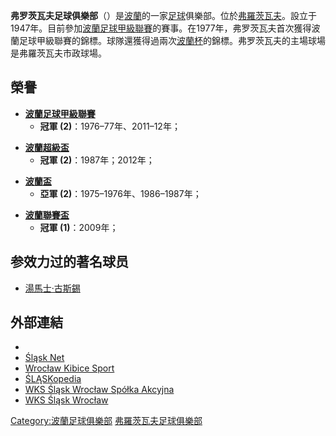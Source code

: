 {{noteTA
|1=zh-hans:弗罗茨瓦夫; zh-hant:樂斯拉夫;
}}
{{Infobox football club
| clubname   = 施拉斯克<br />''Śląsk Wrocław''
| image      = [[File:Slask_Wroclaw_crest.png|180px]]
| fullname   = Wrocławski Klub Sportowy<br> Śląsk Wrocław Spółka Akcyjna
| nickname   = ''WKS''、 <br />''Wojskowi'' (Military)、 <br />Green-White-Reds
| founded    = 1947年
| ground     = [[弗罗茨瓦夫市立球场|弗罗茨瓦夫市立球场]]
| city       = [[弗罗茨瓦夫|弗罗茨瓦夫]]
| capacity   = 42,771
| chairman   = Piotr Wasniewski
| manager    = Stanislav Levý
| league     = [[波蘭足球甲級聯賽|波蘭足球甲級聯賽]]
| season     = 2021–22
| position   = 波蘭甲，第 15 位
| pattern_la1=_whiteborder |pattern_b1=_slask1112h |pattern_ra1=_whiteborder |pattern_sh2= _slask1112a |pattern_so1=_slask1112h
| leftarm1=006000 |body1=006000 |rightarm1=006000 |shorts1=006000 |socks1=006000 
| pattern_la2=| pattern_b2=_slask1112a |pattern_ra2=| pattern_sh1= _slask1112h| leftarm2=FFFFFF |body2=FF0000 |rightarm2=FFFFFF |shorts2=FFFFFF |socks2=FFFFFF
}}

'''弗罗茨瓦夫足球俱樂部'''（{{lang-pl|'''Śląsk Wrocław'''}}）是[[波蘭|波蘭]]的一家[[足球|足球]]俱樂部。位於[[弗羅茨瓦夫|弗羅茨瓦夫]]。設立于1947年。目前參加[[波蘭足球甲級聯賽|波蘭足球甲級聯賽]]的賽事。在1977年，弗罗茨瓦夫首次獲得波蘭足球甲級聯賽的錦標。球隊還獲得過兩次[[波蘭杯|波蘭杯]]的錦標。弗罗茨瓦夫的主場球場是弗羅茨瓦夫市政球場。

==榮譽==
* '''[[波蘭足球甲級聯賽|波蘭足球甲級聯賽]]'''
** '''冠軍 (2)'''：1976–77年、2011–12年；

* '''[[波蘭超級盃|波蘭超級盃]]'''
** '''冠軍 (2)'''：1987年；2012年；

* '''[[波蘭盃|波蘭盃]]'''
** '''亞軍 (2)'''：1975–1976年、1986–1987年；

* '''[[波蘭聯賽盃|波蘭聯賽盃]]'''
** '''冠軍 (1)'''：2009年；

==参效力过的著名球员==

* {{flagicon|Poland}} [[湯馬士·古斯錫|湯馬士·古斯錫]]

==外部連結==
*{{Official website|http://www.slaskwroclaw.pl}}
*[http://www.slasknet.com Śląsk Net] {{Wayback|url=http://www.slasknet.com/ |date=20200907072147 }} {{pl icon}}
*[https://web.archive.org/web/20200323154633/http://wks.pl/ Wrocław Kibice Sport] {{pl icon}}
*[http://www.slask-wroclaw.pl ŚLĄSKopedia] {{Wayback|url=http://www.slask-wroclaw.pl/ |date=20201002223029 }} {{pl icon}}
*[http://www.90minut.pl/skarb.php?id_klub=390&id_sezon=81 WKS Śląsk Wrocław Spółka Akcyjna] {{Wayback|url=http://www.90minut.pl/skarb.php?id_klub=390&id_sezon=81 |date=20121221102757 }} {{pl icon}}
*[http://slaskpuchary.w.interia.pl/eng/index.htm WKS Śląsk Wrocław] {{Wayback|url=http://slaskpuchary.w.interia.pl/eng/index.htm |date=20031202051952 }} {{en icon}}

{{DEFAULTSORT:Śląsk Wrocław}}
[[Category:波蘭足球俱樂部|Category:波蘭足球俱樂部]]
[[Category:弗羅茨瓦夫足球俱樂部|]]